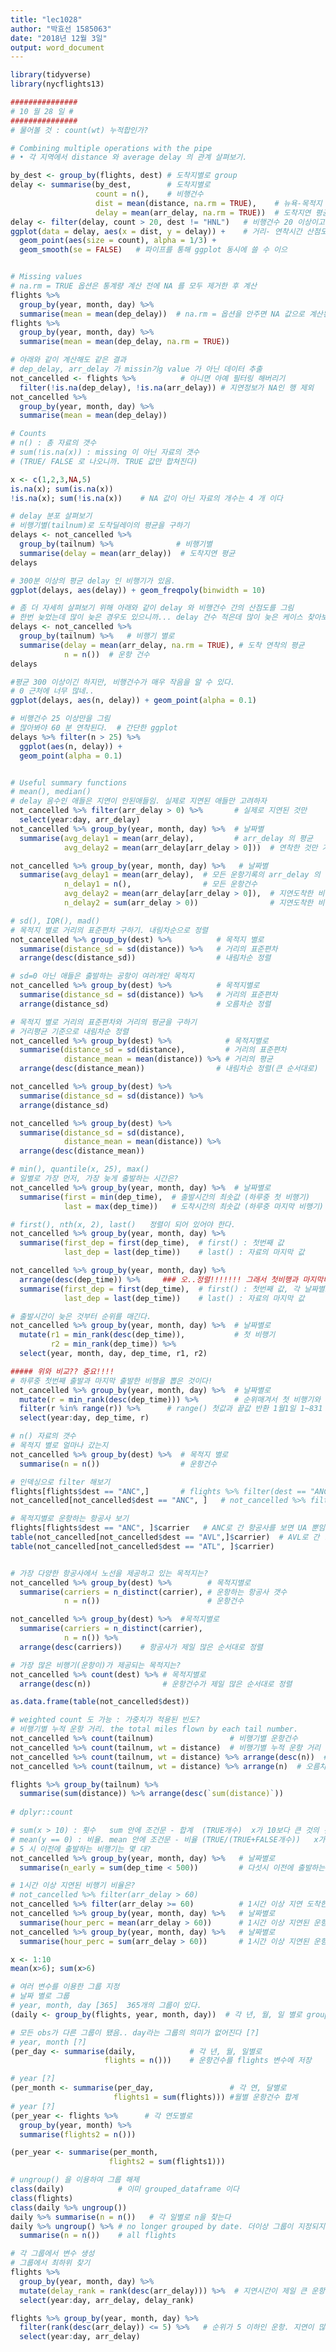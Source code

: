 ```yaml
---
title: "lec1028"
author: "박효선 1585063"
date: "2018년 12월 3일"
output: word_document
---
```


```r

library(tidyverse)
library(nycflights13)

```


```r
###############
# 10 월 28 일 #
###############
# 물어볼 것 : count(wt) 누적합인가?

# Combining multiple operations with the pipe
# • 각 지역에서 distance 와 average delay 의 관계 살펴보기.

by_dest <- group_by(flights, dest) # 도착지별로 group
delay <- summarise(by_dest,        # 도착지별로
                   count = n(),    # 비행건수
                   dist = mean(distance, na.rm = TRUE),    # 뉴욕-목적지 거리, NA처리
                   delay = mean(arr_delay, na.rm = TRUE))  # 도착지연 평균
delay <- filter(delay, count > 20, dest != "HNL")   # 비행건수 20 이상이고 호놀롤루 가아닌 것 만 뽑아내기
ggplot(data = delay, aes(x = dist, y = delay)) +    # 거리- 연착시간 산점도
  geom_point(aes(size = count), alpha = 1/3) +
  geom_smooth(se = FALSE)   # 파이프를 통해 ggplot 동시에 쓸 수 이으


# Missing values 
# na.rm = TRUE 옵션은 통계량 계산 전에 NA 를 모두 제거한 후 계산
flights %>%
  group_by(year, month, day) %>%
  summarise(mean = mean(dep_delay))  # na.rm = 옵션을 안주면 NA 값으로 계산된다.
flights %>%
  group_by(year, month, day) %>%
  summarise(mean = mean(dep_delay, na.rm = TRUE))

# 아래와 같이 계산해도 같은 결과
# dep_delay, arr_delay 가 missin기g value 가 아닌 데이터 추출
not_cancelled <- flights %>%          # 아니면 아예 필터링 해버리기
  filter(!is.na(dep_delay), !is.na(arr_delay)) # 지연정보가 NA인 행 제외
not_cancelled %>% 
  group_by(year, month, day) %>% 
  summarise(mean = mean(dep_delay))

# Counts 
# n() : 총 자료의 갯수
# sum(!is.na(x)) : missing 이 아닌 자료의 갯수
# (TRUE/ FALSE 로 나오니까. TRUE 값만 합쳐진다)

x <- c(1,2,3,NA,5)
is.na(x); sum(is.na(x))
!is.na(x); sum(!is.na(x))    # NA 값이 아닌 자료의 개수는 4 개 이다

# delay 분포 살펴보기
# 비행기별(tailnum)로 도착딜레이의 평균을 구하기
delays <- not_cancelled %>% 
  group_by(tailnum) %>%              # 비행기별
  summarise(delay = mean(arr_delay))  # 도착지연 평균
delays

# 300분 이상의 평균 delay 인 비행기가 있음.
ggplot(delays, aes(delay)) + geom_freqpoly(binwidth = 10)

# 좀 더 자세히 살펴보기 위해 아래와 같이 delay 와 비행건수 간의 산점도를 그림
# 한번 늦었는데 많이 늦은 경우도 있으니까... delay 건수 적은데 많이 늦은 케이스 찾아보기
delays <- not_cancelled %>% 
  group_by(tailnum) %>%   # 비행기 별로
  summarise(delay = mean(arr_delay, na.rm = TRUE), # 도착 연착의 평균
            n = n())  # 운항 건수
delays

#평균 300 이상이긴 하지만, 비행건수가 매우 작음을 알 수 있다.
# 0 근처에 너무 많네..
ggplot(delays, aes(n, delay)) + geom_point(alpha = 0.1)

# 비행건수 25 이상만을 그림
# 많아봐야 60 분 연착된다.  # 간단한 ggplot 
delays %>% filter(n > 25) %>%  
  ggplot(aes(n, delay)) + 
  geom_point(alpha = 0.1)


# Useful summary functions
# mean(), median()
# delay 음수인 애들은 지연이 안된애들임. 실제로 지연된 애들만 고려하자
not_cancelled %>% filter(arr_delay > 0) %>%       # 실제로 지연된 것만
  select(year:day, arr_delay)
not_cancelled %>% group_by(year, month, day) %>%  # 날짜별
  summarise(avg_delay1 = mean(arr_delay),         # arr_delay 의 평균
            avg_delay2 = mean(arr_delay[arr_delay > 0]))  # 연착한 것만 가지고 arr_delay 평균 

not_cancelled %>% group_by(year, month, day) %>%   # 날짜별
  summarise(avg_delay1 = mean(arr_delay),  # 모든 운항기록의 arr_delay 의 평균
            n_delay1 = n(),                # 모든 운항건수
            avg_delay2 = mean(arr_delay[arr_delay > 0]),  # 지연도착한 비행 arr_delay 의 평균 (중요)
            n_delay2 = sum(arr_delay > 0))                # 지연도착한 비행 건수  -> arr_delay > 0 건수 (중요)

# sd(), IQR(), mad()
# 목적지 별로 거리의 표준편차 구하기. 내림차순으로 정렬
not_cancelled %>% group_by(dest) %>%          # 목적지 별로
  summarise(distance_sd = sd(distance)) %>%   # 거리의 표준편차
  arrange(desc(distance_sd))                  # 내림차순 정렬

# sd=0 아닌 애들은 출발하는 공항이 여러개인 목적지
not_cancelled %>% group_by(dest) %>%          # 목적지별로
  summarise(distance_sd = sd(distance)) %>%   # 거리의 표준편차
  arrange(distance_sd)                        # 오름차순 정렬

# 목적지 별로 거리의 표준편차와 거리의 평균을 구하기
# 거리평균 기준으로 내림차순 정렬
not_cancelled %>% group_by(dest) %>%            # 목적지별로
  summarise(distance_sd = sd(distance),         # 거리의 표준편차
            distance_mean = mean(distance)) %>% # 거리의 평균
  arrange(desc(distance_mean))                # 내림차순 정렬(큰 순서대로)

not_cancelled %>% group_by(dest) %>% 
  summarise(distance_sd = sd(distance)) %>% 
  arrange(distance_sd)

not_cancelled %>% group_by(dest) %>% 
  summarise(distance_sd = sd(distance),
            distance_mean = mean(distance)) %>% 
  arrange(desc(distance_mean))

# min(), quantile(x, 25), max()
# 일별로 가장 먼저, 가장 늦게 출발하는 시간은?
not_cancelled %>% group_by(year, month, day) %>%  # 날짜별로
  summarise(first = min(dep_time),  # 출발시간의 최솟값 (하루중 첫 비행기)
            last = max(dep_time))   # 도착시간의 최솟값 (하루중 마지막 비행기)

# first(), nth(x, 2), last()   정렬이 되어 있어야 한다. 
not_cancelled %>% group_by(year, month, day) %>% 
  summarise(first_dep = first(dep_time),  # first() : 첫번째 값
            last_dep = last(dep_time))    # last() : 자료의 마지막 값

not_cancelled %>% group_by(year, month, day) %>% 
  arrange(desc(dep_time)) %>%     ### 오..정렬!!!!!!! 그래서 첫비행과 마지막비행 달라짐
  summarise(first_dep = first(dep_time),  # first() : 첫번째 값, 각 날짜별로 첫 비행시간
            last_dep = last(dep_time))    # last() : 자료의 마지막 값

# 출발시간이 늦은 것부터 순위를 매긴다.
not_cancelled %>% group_by(year, month, day) %>%  # 날짜별로
  mutate(r1 = min_rank(desc(dep_time)),           # 첫 비행기 
         r2 = min_rank(dep_time)) %>%        
  select(year, month, day, dep_time, r1, r2)

##### 위와 비교?? 중요!!!!
# 하루중 첫번째 출발과 마지막 출발한 비행을 뽑은 것이다!
not_cancelled %>% group_by(year, month, day) %>%  # 날짜별로
  mutate(r = min_rank(desc(dep_time))) %>%        # 순위매겨서 첫 비행기와 마지막 비행기 뽑아내기
  filter(r %in% range(r)) %>%      # range() 첫값과 끝값 반환 1월1일 1~831 
  select(year:day, dep_time, r)    

# n() 자료의 갯수
# 목적지 별로 얼마나 갔는지
not_cancelled %>% group_by(dest) %>%  # 목적지 별로  
  summarise(n = n())                  # 운항건수 

# 인덱싱으로 filter 해보기
flights[flights$dest == "ANC",]       # flights %>% filter(dest == "ANC")
not_cancelled[not_cancelled$dest == "ANC", ]   # not_cancelled %>% filter(dest == "ANC")

# 목적지별로 운항하는 항공사 보기
flights[flights$dest == "ANC", ]$carrier   # ANC로 간 항공사를 보면 UA 뿐임
table(not_cancelled[not_cancelled$dest == "AVL",]$carrier)  # AVL로 간 항공사는 9E, EV
table(not_cancelled[not_cancelled$dest == "ATL", ]$carrier) 


# 가장 다양한 항공사에서 노선을 제공하고 있는 목적지는?
not_cancelled %>% group_by(dest) %>%        # 목적지별로
  summarise(carriers = n_distinct(carrier), # 운항하는 항공사 갯수
            n = n())                        # 운항건수

not_cancelled %>% group_by(dest) %>%  #목적지별로 
  summarise(carriers = n_distinct(carrier),
            n = n()) %>%     
  arrange(desc(carriers))    # 항공사가 제일 많은 순서대로 정렬 

# 가장 많은 비행기(운항이)가 제공되는 목적지는? 
not_cancelled %>% count(dest) %>% # 목적지별로
  arrange(desc(n))                # 운항건수가 제일 많은 순서대로 정렬

as.data.frame(table(not_cancelled$dest))

# weighted count 도 가능 : 가중치가 적용된 빈도?
# 비행기별 누적 운항 거리. the total miles flown by each tail number.
not_cancelled %>% count(tailnum)                 # 비행기별 운항건수
not_cancelled %>% count(tailnum, wt = distance)  # 비행기별 누적 운항 거리
not_cancelled %>% count(tailnum, wt = distance) %>% arrange(desc(n))  # 내림차순
not_cancelled %>% count(tailnum, wt = distance) %>% arrange(n)  # 오름차순

flights %>% group_by(tailnum) %>% 
  summarise(sum(distance)) %>% arrange(desc(`sum(distance)`))
 
# dplyr::count

# sum(x > 10) : 횟수   sum 안에 조건문 - 합계  (TRUE개수)  x가 10보다 큰 것의 갯수
# mean(y == 0) : 비율. mean 안에 조건문 - 비율 (TRUE/(TRUE+FALSE개수))   x가 0 인 것의 비율
# 5 시 이전에 출발하는 비행기는 몇 대? 
not_cancelled %>% group_by(year, month, day) %>%   # 날짜별로
  summarise(n_early = sum(dep_time < 500))         # 다섯시 이전에 출발하는 비행 건수

# 1시간 이상 지연된 비행기 비율은?
# not_cancelled %>% filter(arr_delay > 60)
not_cancelled %>% filter(arr_delay >= 60)          # 1시간 이상 지연 도착한 운항만 뽑기
not_cancelled %>% group_by(year, month, day) %>%   # 날짜별로 
  summarise(hour_perc = mean(arr_delay > 60))      # 1시간 이상 지연된 운항건수 비율
not_cancelled %>% group_by(year, month, day) %>%   # 날짜별로
  summarise(hour_perc = sum(arr_delay > 60))       # 1시간 이상 지연된 운항건수 

x <- 1:10
mean(x>6); sum(x>6)

# 여러 변수를 이용한 그룹 지정
# 날짜 별로 그룹
# year, month, day [365]  365개의 그룹이 있다. 
(daily <- group_by(flights, year, month, day))  # 각 년, 월, 일 별로 group by로 지정되어 있다. 

# 모든 obs가 다른 그룹이 됐음.. day라는 그룹의 의미가 없어진다 [?]
# year, month [?]
(per_day <- summarise(daily,            # 각 년, 월, 일별로
                     flights = n()))    # 운항건수를 flights 변수에 저장

# year [?]
(per_month <- summarise(per_day,                 # 각 연, 달별로 
                       flights1 = sum(flights))) #월별 운항건수 합계
# year [?]
(per_year <- flights %>%      # 각 연도별로 
  group_by(year, month) %>% 
  summarise(flights2 = n()))

(per_year <- summarise(per_month, 
                      flights2 = sum(flights1)))

# ungroup() 을 이용하여 그룹 해제 
class(daily)            # 이미 grouped_dataframe 이다
class(flights)
class(daily %>% ungroup())
daily %>% summarise(n = n())   # 각 일별로 n을 찾는다
daily %>% ungroup() %>% # no longer grouped by date. 더이상 그룹이 지정되지 않아서 전체 sum을 찾는다
  summarise(n = n())    # all flights

# 각 그룹에서 변수 생성
# 그룹에서 최하위 찾기
flights %>% 
  group_by(year, month, day) %>% 
  mutate(delay_rank = rank(desc(arr_delay))) %>%  # 지연시간이 제일 큰 운항부터 순위를 매긴다
  select(year:day, arr_delay, delay_rank)

flights %>% group_by(year, month, day) %>% 
  filter(rank(desc(arr_delay)) <= 5) %>%   # 순위가 5 이하인 운항. 지연이 많이된 top 5
  select(year:day, arr_delay)


```

